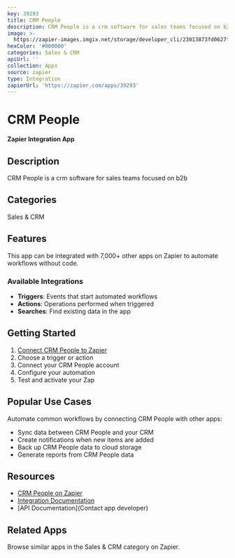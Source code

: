 ```yaml
---
key: 39293
title: CRM People
description: CRM People is a crm software for sales teams focused on b2b
image: >-
  https://zapier-images.imgix.net/storage/developer_cli/23013873fd0627ff4fa25bb50059c989.png?auto=format%2Ccompress&ixlib=python-3.0.0&q=50
hexColor: '#000000'
categories: Sales & CRM
apiUrl: ''
collection: Apps
source: zapier
type: Integration
zapierUrl: 'https://zapier.com/apps/39293'
---
```

# CRM People

**Zapier Integration App**

## Description

CRM People is a crm software for sales teams focused on b2b

## Categories

Sales & CRM

## Features

This app can be integrated with 7,000+ other apps on Zapier to automate workflows without code.

### Available Integrations

- **Triggers**: Events that start automated workflows
- **Actions**: Operations performed when triggered
- **Searches**: Find existing data in the app

## Getting Started

1. [Connect CRM People to Zapier](https://zapier.com/apps/39293)
2. Choose a trigger or action
3. Connect your CRM People account
4. Configure your automation
5. Test and activate your Zap

## Popular Use Cases

Automate common workflows by connecting CRM People with other apps:

- Sync data between CRM People and your CRM
- Create notifications when new items are added
- Back up CRM People data to cloud storage
- Generate reports from CRM People data

## Resources

- [CRM People on Zapier](https://zapier.com/apps/39293)
- [Integration Documentation](https://zapier.com/apps/39293/integrations)
- [API Documentation](Contact app developer)

## Related Apps

Browse similar apps in the Sales & CRM category on Zapier.
